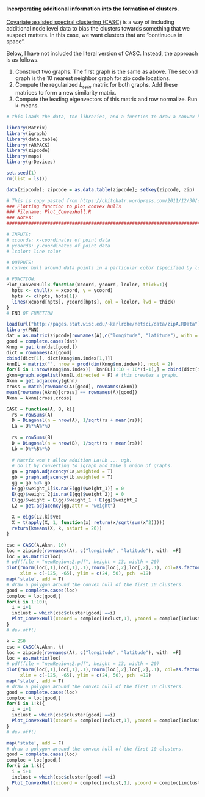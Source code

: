#### Incorporating additional information into the formation of clusters.

[Covariate assisted spectral clustering (CASC)](http://arxiv.org/abs/1411.2158) is a way of including additional node level data to bias the clusters towards something that we suspect matters.  In this case, we want clusters that are "continuous in space".  

Below, I have not included the literal version of CASC.  Instead, the approach is as follows.  

1) Construct two graphs.   The first graph is the same as above.  The second graph is the 10 nearest neighbor graph for zip code locations.  
2) Compute the regularized $L_{sym}$ matrix for both graphs. Add these matrices to form a new similarity matrix. 
3) Compute the leading eigenvectors of this matrix and row normalize.  Run k-means.


```r

# this loads the data, the libraries, and a function to draw a convex hull.

library(Matrix)
library(igraph)
library(data.table)
library(rARPACK)
library(zipcode)
library(maps)
library(grDevices)

set.seed(1)
rm(list = ls())

data(zipcode); zipcode = as.data.table(zipcode); setkey(zipcode, zip)

# This is copy pasted from https://chitchatr.wordpress.com/2011/12/30/convex-hull-around-scatter-plot-in-r/
### Plotting function to plot convex hulls
### Filename: Plot_ConvexHull.R
### Notes:
############################################################################

# INPUTS:
# xcoords: x-coordinates of point data
# ycoords: y-coordinates of point data
# lcolor: line color

# OUTPUTS:
# convex hull around data points in a particular color (specified by lcolor)

# FUNCTION:
Plot_ConvexHull<-function(xcoord, ycoord, lcolor, thick=1){
  hpts <- chull(x = xcoord, y = ycoord)
  hpts <- c(hpts, hpts[1])
  lines(xcoord[hpts], ycoord[hpts], col = lcolor, lwd = thick)
}  
# END OF FUNCTION
```


```r
load(url("http://pages.stat.wisc.edu/~karlrohe/netsci/data/zipA.RData"))
library(FNN)
dat = as.matrix(zipcode[rownames(A),c("longitude", "latitude"), with = F])
good = complete.cases(dat)
Knng = get.knn(dat[good,])
dict = rownames(A)[good]
cbind(dict[1], dict[Knng$nn.index[1,]])
knnEL = matrix("", nrow = prod(dim(Knng$nn.index)), ncol = 2)
for(i in 1:nrow(Knng$nn.index))  knnEL[1:10 + 10*(i-1),] = cbind(dict[i], dict[Knng$nn.index[i,]])
gknn=graph.edgelist(knnEL,directed = F) # this creates a graph.
Aknn = get.adjacency(gknn)
cross = match(rownames(A)[good], rownames(Aknn))
mean(rownames(Aknn)[cross] == rownames(A)[good])
Aknn = Aknn[cross,cross]

CASC = function(A, B, k){
  rs = rowSums(A)
  D = Diagonal(n = nrow(A), 1/sqrt(rs + mean(rs)))
  La = D%*%A%*%D
  
  rs = rowSums(B)
  D = Diagonal(n = nrow(B), 1/sqrt(rs + mean(rs)))
  Lb = D%*%B%*%D
  
  # Matrix won't allow addition La+Lb ... ugh. 
  # do it by converting to igraph and take a union of graphs.
  ga = graph.adjacency(La,weighted = T)
  gb = graph.adjacency(Lb,weighted = T)
  gg = ga %u% gb
  E(gg)$weight_1[is.na(E(gg)$weight_1)] = 0
  E(gg)$weight_2[is.na(E(gg)$weight_2)] = 0
  E(gg)$weight = E(gg)$weight_1 + E(gg)$weight_2
  L2 = get.adjacency(gg,attr = "weight")
  
  X = eigs(L2,k)$vec
  X = t(apply(X, 1, function(x) return(x/sqrt(sum(x^2)))))
  return(kmeans(X, k, nstart = 20))
}

csc = CASC(A,Aknn, 10)
loc = zipcode[rownames(A), c("longitude", "latitude"), with  =F]
loc = as.matrix(loc)
# pdf(file = "newRegions2.pdf", height = 13, width = 20)
plot(rnorm(loc[,1],loc[,1],.1),rnorm(loc[,2],loc[,2],.1), col=as.factor(csc$clust),
     xlim = c(-125, -65), ylim = c(24, 50), pch  =19)
map('state', add = T) 
# draw a polygon around the convex hull of the first 10 clusters.
good = complete.cases(loc)
comploc = loc[good,]
for(i in 1:10){
  i = i+1
  inclust = which(csc$cluster[good] ==i)
  Plot_ConvexHull(xcoord = comploc[inclust,1], ycoord = comploc[inclust,2],lcolor = "black", thick = 2)
}
# dev.off()
```

```r
k = 250
csc = CASC(A,Aknn, k)
loc = zipcode[rownames(A), c("longitude", "latitude"), with  =F]
loc = as.matrix(loc)
# pdf(file = "newRegions2.pdf", height = 13, width = 20)
plot(rnorm(loc[,1],loc[,1],.1),rnorm(loc[,2],loc[,2],.1), col=as.factor(csc$clust),
     xlim = c(-125, -65), ylim = c(24, 50), pch  =19)
map('state', add = T) 
# draw a polygon around the convex hull of the first 10 clusters.
good = complete.cases(loc)
comploc = loc[good,]
for(i in 1:k){
  i = i+1
  inclust = which(csc$cluster[good] ==i)
  Plot_ConvexHull(xcoord = comploc[inclust,1], ycoord = comploc[inclust,2],lcolor = "black", thick = 2)
}
# dev.off()

map('state', add = F) 
# draw a polygon around the convex hull of the first 10 clusters.
good = complete.cases(loc)
comploc = loc[good,]
for(i in 1:k){
  i = i+1
  inclust = which(csc$cluster[good] ==i)
  Plot_ConvexHull(xcoord = comploc[inclust,1], ycoord = comploc[inclust,2],lcolor = "black", thick = 2)
}

```


